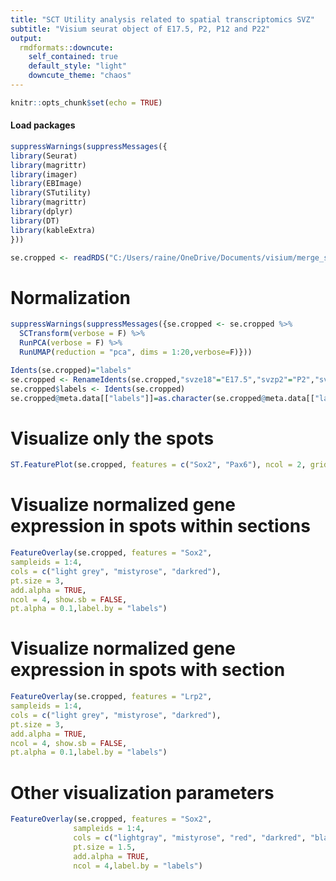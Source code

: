 ---
title: "SCT Utility analysis related to spatial transcriptomics SVZ"
subtitle: "Visium seurat object of E17.5, P2, P12 and P22"
output:
  rmdformats::downcute:
    self_contained: true
    default_style: "light"
    downcute_theme: "chaos"
---

```{r setup, include=FALSE}
knitr::opts_chunk$set(echo = TRUE)
```

#### Load packages

```{r,warning=FALSE, include=T}
suppressWarnings(suppressMessages({
library(Seurat)
library(magrittr)
library(imager)
library(EBImage)
library(STutility)
library(magrittr)
library(dplyr)
library(DT)
library(kableExtra)
}))
```

```{r}
se.cropped <- readRDS("C:/Users/raine/OneDrive/Documents/visium/merge_se_cropped.rds")
```


# Normalization

```{r}
suppressWarnings(suppressMessages({se.cropped <- se.cropped %>% 
  SCTransform(verbose = F) %>%
  RunPCA(verbose = F) %>%
  RunUMAP(reduction = "pca", dims = 1:20,verbose=F)}))

Idents(se.cropped)="labels"
se.cropped <- RenameIdents(se.cropped,"svze18"="E17.5","svzp2"="P2","svzp12"="P12","svzp22"="P22")
se.cropped$labels <- Idents(se.cropped)
se.cropped@meta.data[["labels"]]=as.character(se.cropped@meta.data[["labels"]])
```

# Visualize only the spots

```{r,fig.width=9,fig.height=5, fig.align="center"}
ST.FeaturePlot(se.cropped, features = c("Sox2", "Pax6"), ncol = 2, grid.ncol = 2, pt.size = 4, show.sb = FALSE)
```

# Visualize normalized gene expression in spots within sections

```{r, fig.width=10, fig.height=3,fig.align='center'}
FeatureOverlay(se.cropped, features = "Sox2",
sampleids = 1:4,
cols = c("light grey", "mistyrose", "darkred"),
pt.size = 3,
add.alpha = TRUE,
ncol = 4, show.sb = FALSE,
pt.alpha = 0.1,label.by = "labels")
```

# Visualize normalized gene expression in spots with section
```{r, fig.width=10, fig.height=3,fig.align='center'}
FeatureOverlay(se.cropped, features = "Lrp2",
sampleids = 1:4,
cols = c("light grey", "mistyrose", "darkred"),
pt.size = 3,
add.alpha = TRUE,
ncol = 4, show.sb = FALSE,
pt.alpha = 0.1,label.by = "labels")
```

# Other visualization parameters
```{r, fig.width=10, fig.height=3}
FeatureOverlay(se.cropped, features = "Sox2", 
              sampleids = 1:4,
              cols = c("lightgray", "mistyrose", "red", "darkred", "black"),
              pt.size = 1.5, 
              add.alpha = TRUE,
              ncol = 4,label.by = "labels")
```

